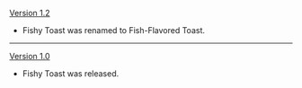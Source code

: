 {{Change History/Header}}
[[Version 1.2]]
* Fishy Toast was renamed to Fish-Flavored Toast.
----
[[Version 1.0]]
* Fishy Toast was released.